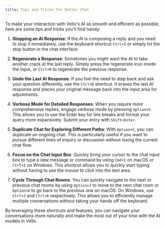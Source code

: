```yaml
---
title: Tips and Tricks for Better Chat
---
```


To make your interaction with Vello's AI as smooth and efficient as possible, here are some tips and tricks you'll find handy:

1. **Stopping an AI Response**: If the AI is composing a reply and you need to stop it immediately, use the keyboard shortcut `Ctrl+S` or simply hit the stop button in the chat interface.

2. **Regenerate a Response**: Sometimes you might want the AI to take another crack at the last reply. Simply press the regenerate icon inside the input, or `Ctrl+R` to regenerate the previous response.

3. **Undo the Last AI Response**: If you feel the need to step back and ask your question differently, use the `Ctrl+D` shortcut. It erases the last AI response and places your original message back into the input area for adjustments.

4. **Verbose Mode for Detailed Responses**: When you require more comprehensive replies, engage verbose mode by pressing `Option+V`. This allows you to use the Enter key for line breaks and format your query more expansively. Submit your entry with `Shift+Enter`.

5. **Duplicate Chat for Exploring Different Paths**: With `Option+C`, you can duplicate an ongoing chat. This is particularly useful if you want to pursue different lines of inquiry or discussion without losing the current chat flow.

6. **Focus on the Chat Input Box**: Quickly bring your cursor to the chat input box to type a new message or command by using `Cmd+I` on macOS or `Ctrl+I` on Windows. This shortcut allows you to quickly start typing without having to use the mouse to click into the text area.

7. **Cycle Through Chat Rooms**: You can quickly navigate to the next or previous chat rooms by using `Option+J` to move to the next chat room or `Option+K` to go back to the previous one on macOS. On Windows, use `Ctrl+J` and `Ctrl+K` respectively. This allows you to efficiently manage multiple conversations without taking your hands off the keyboard.

By leveraging these shortcuts and features, you can navigate your conversations more naturally and make the most out of your time with the AI models in Vello.
